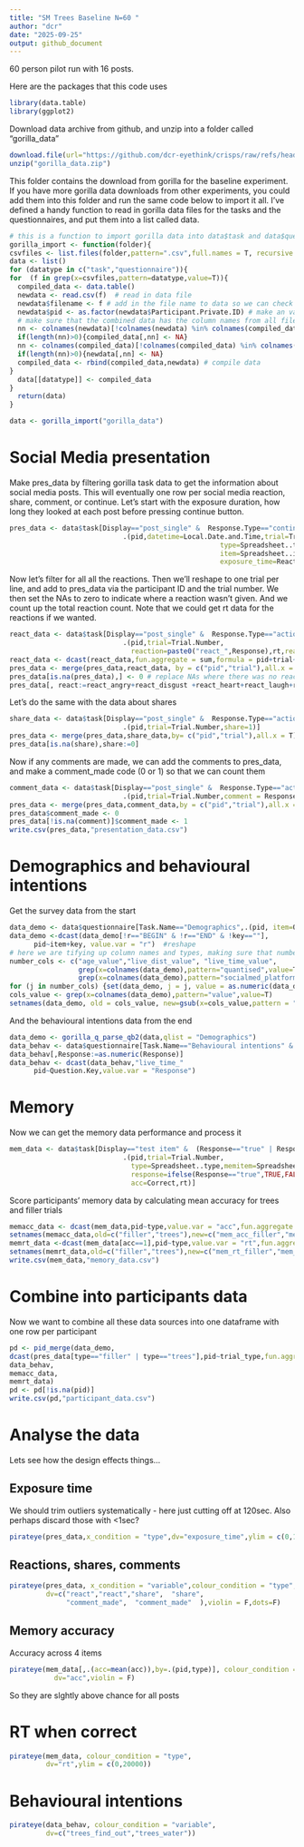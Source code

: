 ```yaml
---
title: "SM Trees Baseline N=60 "
author: "dcr"
date: "2025-09-25"
output: github_document
---
```


60 person pilot run with 16 posts.

Here are the packages that this code uses

```r
library(data.table) 
library(ggplot2)
```

Download data archive from github, and unzip into a folder called "gorilla_data"

```r
download.file(url="https://github.com/dcr-eyethink/crisps/raw/refs/heads/master/SM%20baseline/gorilla_data.zip",destfile = "gorilla_data.zip")
unzip("gorilla_data.zip")
```

This folder contains the download from gorilla for the baseline experiment. If you have more gorilla data downloads from other experiments, you could add them into this folder and run the same code below to import it all. I've defined a handy function to read in gorilla data files for the tasks and the questionnaires, and put them into a list called data.

```r
# this is a function to import gorilla data into data$task and data$questionnaire
gorilla_import <- function(folder){
csvfiles <- list.files(folder,pattern=".csv",full.names = T, recursive = T)
data <- list()
for (datatype in c("task","questionnaire")){
for  (f in grep(x=csvfiles,pattern=datatype,value=T)){
  compiled_data <- data.table()
  newdata <- read.csv(f)  # read in data file
  newdata$filename <- f # add in the file name to data so we can check where data came from
  newdata$pid <- as.factor(newdata$Participant.Private.ID) # make an variable for an anon. participant ID code
  # make sure that the combined data has the column names from all files
  nn <- colnames(newdata)[!colnames(newdata) %in% colnames(compiled_data)]
  if(length(nn)>0){compiled_data[,nn] <- NA}
  nn <- colnames(compiled_data)[!colnames(compiled_data) %in% colnames(newdata)]
  if(length(nn)>0){newdata[,nn] <- NA}
  compiled_data <- rbind(compiled_data,newdata) # compile data
}
  data[[datatype]] <- compiled_data
}
  return(data)
}

data <- gorilla_import("gorilla_data")

```


# Social Media presentation

Make pres_data by filtering gorilla task data to get the information about social media posts. This will eventually one row per social media reaction, share, comment, or continue. Let's start with the exposure duration, how long they looked at each post before pressing continue button.

```r
pres_data <- data$task[Display=="post_single" &  Response.Type=="continue",
                            .(pid,datetime=Local.Date.and.Time,trial=Trial.Number,
                                                    type=Spreadsheet..type,
                                                    item=Spreadsheet..item, 
                                                    exposure_time=Reaction.Time)]
```

Now let's filter for all all the reactions. Then we'll reshape to one trial per line, and add to pres_data via the participant ID and the trial number. We then set the NAs to zero to indicate where a reaction wasn't given. And we count up the total reaction count. Note that we could get rt data for the reactions if we wanted.

```r
react_data <- data$task[Display=="post_single" &  Response.Type=="action" & Tag =="react",
                            .(pid,trial=Trial.Number,
                              reaction=paste0("react_",Response),rt,react=1)]
react_data <- dcast(react_data,fun.aggregate = sum,formula = pid+trial~reaction,value.var = "react") #reshape to one post per line
pres_data <- merge(pres_data,react_data, by = c("pid","trial"),all.x = T) #merge with pres_data
pres_data[is.na(pres_data),] <- 0 # replace NAs where there was no reaction with zeros so we can count up properly
pres_data[, react:=react_angry+react_disgust +react_heart+react_laugh+react_like+react_sad+react_surprise] # count up all the reactions
```

Let's do the same with the data about shares

```r
share_data <- data$task[Display=="post_single" &  Response.Type=="action" & Tag =="share",
                            .(pid,trial=Trial.Number,share=1)]
pres_data <- merge(pres_data,share_data,by= c("pid","trial"),all.x = T)
pres_data[is.na(share),share:=0]
```

Now if any comments are made, we can add the comments to pres_data, and make a comment_made code (0 or 1) so that we can count them

```r
comment_data <- data$task[Display=="post_single" &  Response.Type=="action" & Tag =="comment",
                            .(pid,trial=Trial.Number,comment = Response)]
pres_data <- merge(pres_data,comment_data,by = c("pid","trial"),all.x = T)
pres_data$comment_made <- 0
pres_data[!is.na(comment)]$comment_made <- 1
write.csv(pres_data,"presentation_data.csv")
```

# Demographics and behavioural intentions

Get the survey data from the start 

```r
data_demo <- data$questionnaire[Task.Name=="Demographics",.(pid, item=Object.Name,key=Key,r=Response)] #filter for info
data_demo <-dcast(data_demo[!r=="BEGIN" & !r=="END" & !key==""],
      pid~item+key, value.var = "r")  #reshape
# here we are tifying up column names and types, making sure that numbers are identified correctly 
number_cols <- c("age_value","live_dist_value", "live_time_value",
                 grep(x=colnames(data_demo),pattern="quantised",value=T),
                 grep(x=colnames(data_demo),pattern="socialmed_platform",value=T))
for (j in number_cols) {set(data_demo, j = j, value = as.numeric(data_demo[[j]]))}
cols_value <- grep(x=colnames(data_demo),pattern="value",value=T)
setnames(data_demo, old = cols_value, new=gsub(x=cols_value,pattern = "_value",replacement = "") )
```

And the behavioural intentions data from the end

```r
data_demo <- gorilla_q_parse_qb2(data,qlist = "Demographics")
data_behav <- data$questionnaire[Task.Name=="Behavioural intentions" & Response.Type=="response" &  (Question.Key=="trees_find_out" | Question.Key=="trees_water")]
data_behav[,Response:=as.numeric(Response)]
data_behav <- dcast(data_behav,"live_time_"
      pid~Question.Key,value.var = "Response")

```


# Memory

Now we can get the memory data performance and process it

```r
mem_data <- data$task[Display=="test item" &  (Response=="true" | Response=="false"),
                            .(pid,trial=Trial.Number,
                              type=Spreadsheet..type,memitem=Spreadsheet..memitem,
                              response=ifelse(Response=="true",TRUE,FALSE),
                              acc=Correct,rt)]
```

Score participants' memory data by calculating mean accuracy for trees and filler trials

```r
memacc_data <- dcast(mem_data,pid~type,value.var = "acc",fun.aggregate = mean)
setnames(memacc_data,old=c("filler","trees"),new=c("mem_acc_filler","mem_acc_trees"))
memrt_data <-dcast(mem_data[acc==1],pid~type,value.var = "rt",fun.aggregate = mean)
setnames(memrt_data,old=c("filler","trees"),new=c("mem_rt_filler","mem_rt_trees"))
write.csv(mem_data,"memory_data.csv")
```

# Combine into participants data 

Now we want to combine all these data sources into one dataframe with one row per participant

```r
pd <- pid_merge(data_demo,
dcast(pres_data[type=="filler" | type=="trees"],pid~trial_type,fun.aggregate = mean,value.var =  c("exposure_time", "react", "share",  "comment_made"  )),
data_behav,
memacc_data,
memrt_data)
pd <- pd[!is.na(pid)]
write.csv(pd,"participant_data.csv")
```

# Analyse the data

Lets see how the design effects things...

## Exposure time

We should trim outliers systematically - here just cutting off at 120sec. Also perhaps discard those with <1sec?

```r
pirateye(pres_data,x_condition = "type",dv="exposure_time",ylim = c(0,120000),dots=F)
```

## Reactions, shares, comments

```r
pirateye(pres_data, x_condition = "variable",colour_condition = "type",
         dv=c("react","react","share",  "share",
              "comment_made",  "comment_made"  ),violin = F,dots=F)
```


## Memory accuracy

Accuracy across 4 items

```r
pirateye(mem_data[,.(acc=mean(acc)),by=.(pid,type)], colour_condition = "type",
           dv="acc",violin = F)

```

So they are slghtly above chance for all posts

# RT when correct

```r
pirateye(mem_data, colour_condition = "type",
         dv="rt",ylim = c(0,20000))
```

# Behavioural intentions

```r
pirateye(data_behav, colour_condition = "variable",
         dv=c("trees_find_out","trees_water"))

```




